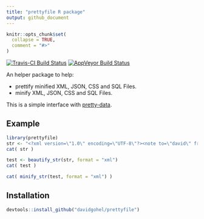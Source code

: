 ```yaml
---
title: "prettyfile R package"
output: github_document
---
```


```r
knitr::opts_chunk$set(
  collapse = TRUE,
  comment = "#>"
)
```

[![Travis-CI Build Status](https://travis-ci.org/davidgohel/prettyfile.svg?branch=master)](https://travis-ci.org/davidgohel/prettyfile) 
[![AppVeyor Build Status](https://ci.appveyor.com/api/projects/status/github/davidgohel/prettyfile?branch=master&svg=true)](https://ci.appveyor.com/project/davidgohel/prettyfile)

An helper package to help: 

* prettify minified XML, JSON, CSS and SQL Files.
* minify XML, JSON, CSS and SQL Files.

This is a simple interface with [pretty-data](http://www.eslinstructor.net/pretty-data/). 

## Example

```r
library(prettyfile)
str <- "<?xml version=\"1.0\" encoding=\"UTF-8\"?><note to=\"david\" from=\"world\">hello</note><note to=\"world\" from=\"david\">hello</note>"
cat( str )
```

```r
test <- beautify_str(str, format = "xml") 
cat( test )
```

```r
cat( minify_str(test, format = "xml") )
```

## Installation

```r
devtools::install_github("davidgohel/prettyfile")
```

